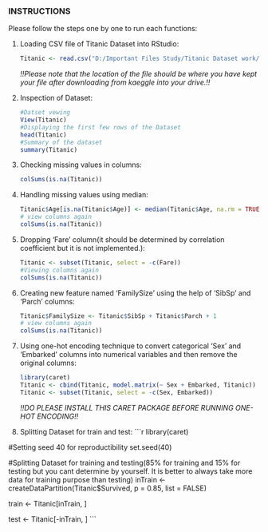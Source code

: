 ### **INSTRUCTIONS**

Please follow the steps one by one to run each functions:

1. Loading CSV file of Titanic Dataset into RStudio:
   ```r
   Titanic <- read.csv("D:/Important Files Study/Titanic Dataset work/Titanic.csv")
   ```
*!!Please note that the location of the file should be where you have kept your file after downloading from kaeggle into your drive.!!*

2. Inspection of Dataset:
   ```r
   #Datset vewing
   View(Titanic)
   #Displaying the first few rows of the Dataset
   head(Titanic)
   #Summary of the dataset
   summary(Titanic)
   ```
3. Checking missing values in columns:
   ```r
   colSums(is.na(Titanic))
   ```
4. Handling missing values using median:
   ```r
   Titanic$Age[is.na(Titanic$Age)] <- median(Titanic$Age, na.rm = TRUE)
   # view columns again
   colSums(is.na(Titanic))
   ```
   
5. Dropping 'Fare' column(it should be determined by correlation coefficient but it is not implemented.):
   ```r
   Titanic <- subset(Titanic, select = -c(Fare))
   #Viewing columns again
   colSums(is.na(Titanic))
   ```

6. Creating new feature named 'FamilySize' using the help of 'SibSp' and 'Parch' columns:
   ```r
   Titanic$FamilySize <- Titanic$SibSp + Titanic$Parch + 1
   # view columns again
   colSums(is.na(Titanic))
   ```
   
7. Using one-hot encoding technique to convert categorical 'Sex' and 'Embarked' columns into numerical variables and then remove the original columns:
   ```r
   library(caret)
   Titanic <- cbind(Titanic, model.matrix(~ Sex + Embarked, Titanic))
   Titanic <- subset(Titanic, select = -c(Sex, Embarked))
   ```
  *!!DO PLEASE INSTALL THIS CARET PACKAGE BEFORE RUNNING ONE-HOT ENCODING!!*

  
8. Splitting Dataset for train and test:
   ```r
     library(caret)
  
  #Setting seed 40 for reproductibility
  set.seed(40)
  
  #Splitting Dataset for training and testing(85% for training and 15% for testing but you cant determine by yourself. It is better to always take more data for training purpose than testing)
  inTrain <- createDataPartition(Titanic$Survived, p = 0.85, list = FALSE)
  
  train <- Titanic[inTrain, ]
  
  test <- Titanic[-inTrain, ]
   ```
  
   
   
